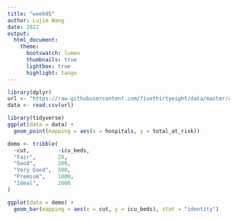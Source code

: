 ```yaml
---
title: "week05"
author: Lujie Wang
date: 2022
output: 
  html_document:
    theme: 
      bootswatch: lumen 
      thumbnails: true
      lightbox: true
      highlight: tango
---
```


```r
library(dplyr)
url <- "https://raw.githubusercontent.com/fivethirtyeight/data/master/covid-geography/mmsa-icu-beds.csv"
data <- read.csv(url)
```


```r
library(tidyverse)
ggplot(data = data) + 
  geom_point(mapping = aes(x = hospitals, y = total_at_risk))

```


```r
demo <- tribble(
  ~cut,         ~icu_beds,
  "Fair",       20,
  "Good",       200,
  "Very Good",  500,
  "Premium",    1000,
  "Ideal",      2000
)

ggplot(data = demo) +
  geom_bar(mapping = aes(x = cut, y = icu_beds), stat = "identity")
```


